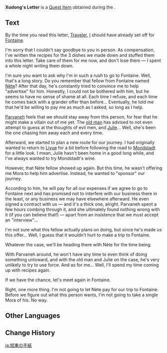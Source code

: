 {{Item Infobox
|id          = 120181
|image       = Item Sealed Letter.png
|type        = Quest Items
|description = A letter left by [[Xudong]]. There seems to be something else clipped in there as well...
|source1     = [[The Gourmet Supremos: Cleanup]]
}}
'''Xudong's Letter''' is a [[Quest Item]] obtained during the {{Quest|The Gourmet Supremos: Cleanup}}.

==Text==
By the time you read this letter, [[Traveler]], [[Xudong|I]] should have already set off for [[Fontaine]].

I'm sorry that I couldn't say goodbye to you in person. As compensation, I've written the recipes for the 3 dishes we made down and stuffed them into this letter. Take care of them for me now, and don't lose them &mdash; I spent a whole night writing them down.

I'm sure you want to ask why I'm in such a rush to go to Fontaine. Well, that's a long story. Do you remember that fellow from Fontaine named [[Nète]]? After that day, he's constantly tried to convince me to help "advertise" for him. Honestly, I could not be bothered with him, but he seems to have no sense of shame at all. Each time I refuse, and each time he comes back with a grander offer than before... Eventually, he told me that he'd be willing to pay me as much as I asked, so long as I help.

[[Parvaneh]] feels that we should stay away from this person, for fear that he might make a villain out of me yet. The [[Kamei Munehisa|old man]] has advised to not even attempt to guess at the thoughts of evil men, and [[Julie]]... Well, she's been the one chasing him away each and every time.

Afterward, we started to plan a new route for our journey. I had originally wanted to return to [[Liyue]] for a bit before following the road to [[Mondstadt]] for a little look. I mean, Julie hasn't been home in a good long while, and I've always wanted to try Mondstadt's wine.

However, that Nète fellow showed up again. But this time, he wasn't offering me Mora to help him advertise. Instead, he wanted to "sponsor" our journey.

According to him, he will pay for all our expenses if we agree to go to Fontaine next and has promised not to interfere with our business there in the least, or any business we may have elsewhere afterward. He even signed a contract with us &mdash; and it's a thick one, alright. Parvaneh spent a few hours combing through it, and she ultimately found nothing wrong with it (if you can believe that!) &mdash; apart from an insistence that we must accept an "interview"...

I'm not sure what this fellow actually plans on doing, but since he's made us this offer... Well, I guess that it wouldn't hurt to make a trip to Fontaine.

Whatever the case, we'll be heading there with Nète for the time being.

With Parvaneh around, he won't have any time to even think of doing something untoward, and with the old man and Julie on the case, he's very unlikely to try to use force. And as for me... Well, I'll spend my time coming up with recipes again.

If we have the chance, let's meet again in Fontaine.

Right, one more thing. I'm not going to let Nète pay for our trip to Fontaine. Before we figure out what this person wants, I'm not going to take a single Mora of his. No way.

==Other Languages==
{{Other Languages
|default_hidden = 1
|en      = Xudong's Letter
|zhs     = 旭东的信
|zhs_rm  = Xùdōng de Xìn
|zht     = 旭東的信
|zht_rm  = Xùdōng de Xìn
|ja      = 旭東の手紙
|ja_rm   = Kyokutou no Tegami{{Assumed}}
|ko      = 동욱의 편지
|ko_rm   = Dong-uk-ui Pyeonji
|es      = Carta de Xu Dong
|fr      = Lettre de Xudong
|ru      = Письмо Сюй Дуна
|th      = จดหมายของ Xudong
|th_rm   = Chotmai Khong Xudong
|vi      = Thư Của Xudong
|de      = Xudongs Brief
|id      = Surat Xudong
|pt      = Carta de Xudong
|tr      = Xudong'un Mektubu
|it      = Lettera di Xudong
}}

==Change History==
{{Change History|3.2}}

[[ja:旭東の手紙]]